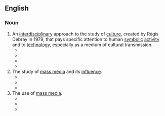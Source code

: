 ==English==
{{wikipedia}}

===Noun===
{{en-noun|~|mediologies}}

# An [[interdisciplinary]] approach to the study of [[culture]], created by Régis Debray in 1979, that pays specific attention to human [[symbolic]] [[activity]] and to [[technology]], especially as a medium of cultural transmission.
#* {{quote-book|year=2007|title=The Columbia History of Twentieth-century French Thought |author=Lawrence D. Kritzman, ‎Brian J. Reilly, ‎M. B. DeBevoise |page=289|lang=en |ISBN=0231107900|passage=What '''mediology''' wishes to bring to light is the way in which something serves as a ''medium'', and the often unperceived complexities that go with it, looking back over the long term (from the birth of writing) without being overly concerned with present-day media (even if certain mediologists are prepared to consider these).}}
#* {{quote-book|year=2009|title=Deleuze/Guattari & ecology |author=Bernd Herzogenrath |page=11|lang=en |ISBN=0230527442|passage=Against the background of the radically constructivist '''mediologies''' of Vilem Flusser and Niklas Luhmann, Berressem argues that Deleuze's radical philosophy allows for a fundamental realignment of the ecological notions of the environment and the medium.}}
#* {{quote-book|year=2013|title=Encyclopedia of Modern French Thought |author=Christopher John Murray |page=158|lang=en |ISBN=1135455643|passage='''Mediology''' is interdisciplinary by nature and, therefore, unstable and constantly defining new avenues of inquiry that reveal the mechanisms of history itself.}}
#* {{quote-book|year=2013 |title=Modern French Visual Theory: A Critical Reader |author=Nigel Saint, ‎Andy Stafford |page=151|lang=en |ISBN=|passage=It would be, were it not for the powers attributed to '''mediology''', which Debray defines as a battle against a marked Western tendency, 'la coupure de l'esthétique' [the split between aesthetics and technology] (ibid.: 163).}}
# The study of [[mass media]] and its [[influence]].
#* {{quote-book|year=1978 |title=Altro Polo |author=|page=114|lang=en |ISBN=0909798826|passage=I do not believe any mass '''mediology''' can predict the effect of a mass media message.}}
#* {{quote-book|year=2006|title=Communication for Social Change Anthology|author=Alfonso Gumucio Dagron, ‎Thomas Tufte |page=|lang=en |ISBN=0977035794|passage=There was no media research in the strict sense during this period. '''Mediology''' did not yet exist.}}
#* {{quote-book|year=2016 |title=Romantic Mediations: Media Theory and British Romanticism |author=Andrew Burkett |page=17|lang=en |ISBN=1438463278|passage=Throughout the chapters that follow, I focus on the centrality and significance of contemporary media theory to understanding nineteenth-century British literary, scientific, and technological production and thus concentrate my attention on Romantic '''mediologies''' as opposed to inspecting perhaps more eminent or familiar critical or theoretical paradigms like Romantic book history and print culture, studies of Romantic reading publics, investigations of nineteenth-century periodical culture, or Tomanticism and the digital humanities.}}
# The use of [[mass media]].
#* {{quote-book|year=2001 |title=Jihad vs. McWorld: Terrorism's Challenge to Democracy |author=Benjamin Barber |page=84|lang=en |ISBN=0345383044|passage=It is everywhere visible in hard data about four key elements of that culture: film. television, books, and theme parks. But it is not limited to such elements, for they are but pieces of a mesmerizing global '''mediology''' that suffuses consciousness everywhere.}}
#* {{quote-book|year=2015 |title=Archives of the Insensible: Of War, Photopolitics, and Dead Memory|author=Allen Feldman |page=|lang=en |ISBN=022627733X|passage=The Hegelian master, for all his violence and terror, still requires literature, names, memory, and readerships—in other words, the public sphere. Such Hegelian '''mediologies''' are radically evacuated and removed from all living supports of translation, witnessing, and transmission in the war to end all wars, whose focal attack surfaces are the organic and living substrates of transmissible names, including those that support the nomenclature of war itself.}}
#* {{quote-book|year=2015 |title=Philosophy of Emerging Media|author=Juliet Floyd, ‎James E. Katz |page=|lang=en |ISBN=0190260769|passage=If, following Nietzsche, the real world has become a fairy tale and there are no facts, only interpretations, then '''mediology''' becomes ontology, the media construct reality, in agreement not only with Baudrillard, who regarded the Gulf War as a pure media invention, but also with Karl Rove, who famously believed that imperial power is capable of constructing reality.}}